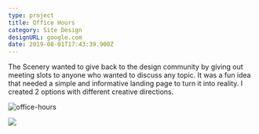```yaml
---
type: project
title: Office Hours
category: Site Design
designURL: google.com
date: 2019-08-01T17:43:39.900Z
---
```

The Scenery wanted to give back to the design community by giving out meeting slots to anyone who wanted to discuss any topic. It was a fun idea that needed a simple and informative landing page to turn it into reality. I created 2 options with different creative directions.

![office-hours](/assets/office-hours.png "Office Hours")

![](/assets/1.gif)
